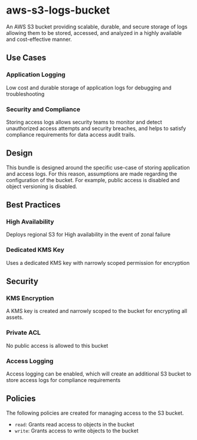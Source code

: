 # aws-s3-logs-bucket
An AWS S3 bucket providing scalable, durable, and secure storage of logs allowing them to be stored, accessed, and analyzed in a highly available and cost-effective manner.

## Use Cases
### Application Logging
Low cost and durable storage of application logs for debugging and troubleshooting
### Security and Compliance
Storing access logs allows security teams to monitor and detect unauthorized access attempts and security breaches, and helps to satisfy compliance requirements for data access audit trails.

## Design
This bundle is designed around the specific use-case of storing application and access logs. For this reason, assumptions are made regarding the configuration of the bucket. For example, public access is disabled and object versioning is disabled.

## Best Practices
### High Availability
Deploys regional S3 for High availability in the event of zonal failure
### Dedicated KMS Key
Uses a dedicated KMS key with narrowly scoped permission for encryption

## Security
### KMS Encryption
A KMS key is created and narrowly scoped to the bucket for encrypting all assets.
### Private ACL
No public access is allowed to this bucket
### Access Logging
Access logging can be enabled, which will create an additional S3 bucket to store access logs for compliance requirements

## Policies
The following policies are created for managing access to the S3 bucket.
* `read`: Grants read access to objects in the bucket
* `write`: Grants access to write objects to the bucket